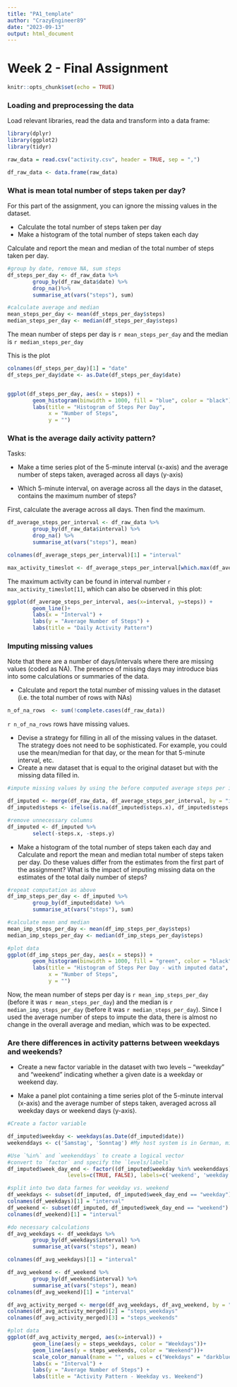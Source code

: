 ---
title: "PA1_template"
author: "CrazyEngineer89"
date: "2023-09-13"
output: html_document
---


Week 2 - Final Assignment 
=======================================================

```{r setup, include=FALSE}
knitr::opts_chunk$set(echo = TRUE)
```

### Loading and preprocessing the data

Load relevant libraries, read the data and transform into a data frame: 
```{r load, warning=FALSE, error=FALSE, message=FALSE}
library(dplyr)
library(ggplot2)
library(tidyr)

raw_data = read.csv("activity.csv", header = TRUE, sep = ",")

df_raw_data <- data.frame(raw_data)

```

### What is mean total number of steps taken per day?

For this part of the assignment, you can ignore the missing values in the dataset.

- Calculate the total number of steps taken per day
- Make a histogram of the total number of steps taken each day

Calculate and report the mean and median of the total number of steps taken per day.

```{r task1}
#group by date, remove NA, sum steps
df_steps_per_day <- df_raw_data %>%
        group_by(df_raw_data$date) %>%
        drop_na()%>%
        summarise_at(vars("steps"), sum)

#calculate average and median
mean_steps_per_day <- mean(df_steps_per_day$steps)
median_steps_per_day <- median(df_steps_per_day$steps)

```
The mean number of steps per day is `r mean_steps_per_day` and the median is `r median_steps_per_day`


This is the plot 

```{r plot_task1, echo=TRUE}
colnames(df_steps_per_day)[1] = "date"
df_steps_per_day$date <- as.Date(df_steps_per_day$date)


ggplot(df_steps_per_day, aes(x = steps)) +
        geom_histogram(binwidth = 1000, fill = "blue", color = "black") +
        labs(title = "Histogram of Steps Per Day",
             x = "Number of Steps",
             y = "")
```

### What is the average daily activity pattern?
Tasks:

- Make a time series plot of the 5-minute interval (x-axis) and the average number of steps taken, averaged across all days (y-axis)

- Which 5-minute interval, on average across all the days in the dataset, contains the maximum number of steps?

First, calculate the average across all days. Then find the maximum.  
```{r task2}
df_average_steps_per_interval <- df_raw_data %>%
        group_by(df_raw_data$interval) %>%
        drop_na() %>%
        summarise_at(vars("steps"), mean)

colnames(df_average_steps_per_interval)[1] = "interval"

max_activity_timeslot <- df_average_steps_per_interval[which.max(df_average_steps_per_interval$steps), ]

```


The maximum activity can be found in interval number `r max_activity_timeslot[1]`, which can also be observed in this plot:


```{r task2_plot}
ggplot(df_average_steps_per_interval, aes(x=interval, y=steps)) +
        geom_line()+
        labs(x = "Interval") +
        labs(y = "Average Number of Steps") +
        labs(title = "Daily Activity Pattern")

```

### Imputing missing values

Note that there are a number of days/intervals where there are missing values (coded as NA). The presence of missing days may introduce bias into some calculations or summaries of the data.

- Calculate and report the total number of missing values in the dataset (i.e. the total number of rows with NAs)

```{r task3_1}
n_of_na_rows  <- sum(!complete.cases(df_raw_data))

```
`r n_of_na_rows` rows have missing values.


- Devise a strategy for filling in all of the missing values in the dataset. The strategy does not need to be sophisticated. For example, you could use the mean/median for that day, or the mean for that 5-minute interval, etc.
- Create a new dataset that is equal to the original dataset but with the missing data filled in.

```{r task3_2}

#impute missing values by using the before computed average steps per interval 

df_imputed <- merge(df_raw_data, df_average_steps_per_interval, by = "interval", all.x = TRUE)
df_imputed$steps <- ifelse(is.na(df_imputed$steps.x), df_imputed$steps.y, df_imputed$steps.x)

#remove unnecessary columns
df_imputed <- df_imputed %>%
        select(-steps.x, -steps.y)

```


- Make a histogram of the total number of steps taken each day and Calculate and report the mean and median total number of steps taken per day. Do these values differ from the estimates from the first part of the assignment? What is the impact of imputing missing data on the estimates of the total daily number of steps?

```{r task3_plot}

#repeat computation as above
df_imp_steps_per_day <- df_imputed %>%
        group_by(df_imputed$date) %>%
        summarise_at(vars("steps"), sum)

#calculate mean and median
mean_imp_steps_per_day <- mean(df_imp_steps_per_day$steps)
median_imp_steps_per_day <- median(df_imp_steps_per_day$steps)

#plot data
ggplot(df_imp_steps_per_day, aes(x = steps)) +
        geom_histogram(binwidth = 1000, fill = "green", color = "black") +
        labs(title = "Histogram of Steps Per Day - with imputed data",
             x = "Number of Steps",
             y = "")


```

Now, the mean number of steps per day is `r mean_imp_steps_per_day` (before it was `r mean_steps_per_day`) and the median is `r median_imp_steps_per_day` (before it was `r median_steps_per_day`). Since I used the average number of steps to impute the data, there is almost no change in the overall average and median, which was to be expected.

### Are there differences in activity patterns between weekdays and weekends?

- Create a new factor variable in the dataset with two levels – “weekday” and “weekend” indicating whether a given date is a weekday or weekend day.

- Make a panel plot containing a time series plot of the 5-minute interval (x-axis) and the average number of steps taken, averaged across all weekday days or weekend days (y-axis). 

```{r task4}
#Create a factor variable 

df_imputed$weekday <- weekdays(as.Date(df_imputed$date))
weekenddays <- c('Samstag', 'Sonntag') #My host system is in German, might be different for you

#Use `%in%` and `weekenddays` to create a logical vector
#convert to `factor` and specify the `levels/labels`
df_imputed$week_day_end <- factor((df_imputed$weekday %in% weekenddays), 
                   levels=c(TRUE, FALSE), labels=c('weekend', 'weekday'))

#split into two data farmes for weekday vs. weekend
df_weekdays <- subset(df_imputed, df_imputed$week_day_end == "weekday")
colnames(df_weekdays)[1] = "interval"
df_weekend <- subset(df_imputed, df_imputed$week_day_end == "weekend")
colnames(df_weekend)[1] = "interval"

#do necessary calculations
df_avg_weekdays <- df_weekdays %>%
        group_by(df_weekdays$interval) %>%
        summarise_at(vars("steps"), mean)

colnames(df_avg_weekdays)[1] = "interval"

df_avg_weekend <- df_weekend %>%
        group_by(df_weekend$interval) %>%
        summarise_at(vars("steps"), mean)
colnames(df_avg_weekend)[1] = "interval"

df_avg_activity_merged <- merge(df_avg_weekdays, df_avg_weekend, by = "interval", all.x = TRUE)
colnames(df_avg_activity_merged)[2] = "steps_weekdays"
colnames(df_avg_activity_merged)[3] = "steps_weekends"

#plot data
ggplot(df_avg_activity_merged, aes(x=interval)) +
        geom_line(aes(y = steps_weekdays, color = "Weekdays"))+
        geom_line(aes(y = steps_weekends, color = "Weekend"))+
        scale_color_manual(name = "", values = c("Weekdays" = "darkblue", "Weekend" = "red")) +
        labs(x = "Interval") +
        labs(y = "Average Number of Steps") +
        labs(title = "Activity Pattern - Weekday vs. Weekend")

```
